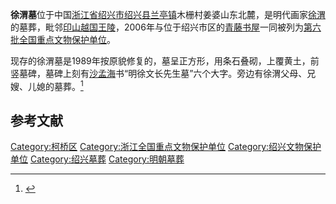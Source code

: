 {{coord|29|56|07|N|120|30|28|E|display=title|scale:10000}}
{{文物保护单位
| 级别 = 全国
| 名称 = [[青藤书屋|青藤书屋]]和徐渭墓
| 图片 = Xu Wei's tomb.jpg
| 所在 = [[浙江省|浙江省]][[绍兴县|绍兴县]]
| 分类 = 古建筑
| 时代 = [[明朝|明]]
| 编号 = [[第六批全国重点文物保护单位|第六批]]第556项
| 登录 = 2006年5月25日
}}

'''徐渭墓'''位于中国[[浙江省|浙江省]][[绍兴市|绍兴市]][[绍兴县|绍兴县]][[兰亭镇|兰亭镇]]木栅村姜婆山东北麓，是明代画家[[徐渭|徐渭]]的墓葬，毗邻[[印山越国王陵|印山越国王陵]]，2006年与位于绍兴市区的[[青藤书屋|青藤书屋]]一同被列为[[第六批全国重点文物保护单位|第六批全国重点文物保护单位]]。

现存的徐渭墓是1989年按原貌修复的，墓呈正方形，用条石叠砌，上覆黄土，前竖墓碑，墓碑上刻有[[沙孟海|沙孟海]]书“明徐文长先生墓”六个大字。旁边有徐渭父母、兄嫂、儿媳的墓葬。<ref>{{cite web |title=徐渭墓 |url=http://wwjp.0575lib.com/ReadNews.asp?NewsID=171 |publisher=绍兴县精品文物数据库 }}{{Dead link|date=2018年10月 |bot=InternetArchiveBot |fix-attempted=yes }}</ref>

==参考文献==
{{reflist}}

{{浙江全国重点文物保护单位}}

{{DEFAULTSORT:Xu}}
[[Category:柯桥区|Category:柯桥区]]
[[Category:浙江全国重点文物保护单位|Category:浙江全国重点文物保护单位]]
[[Category:绍兴文物保护单位|Category:绍兴文物保护单位]]
[[Category:绍兴墓葬|Category:绍兴墓葬]]
[[Category:明朝墓葬|Category:明朝墓葬]]